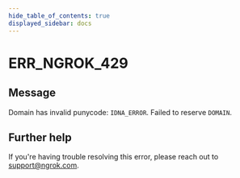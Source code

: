 ```yaml
---
hide_table_of_contents: true
displayed_sidebar: docs
---
```



# ERR_NGROK_429

## Message

Domain has invalid punycode: `IDNA_ERROR`. Failed to reserve `DOMAIN`.

<ErrorDetails error="err_ngrok_429" />

## Further help

If you're having trouble resolving this error, please reach out to [support@ngrok.com](mailto:support@ngrok.com?subject=Help%20with%20ERR_NGROK_429).

